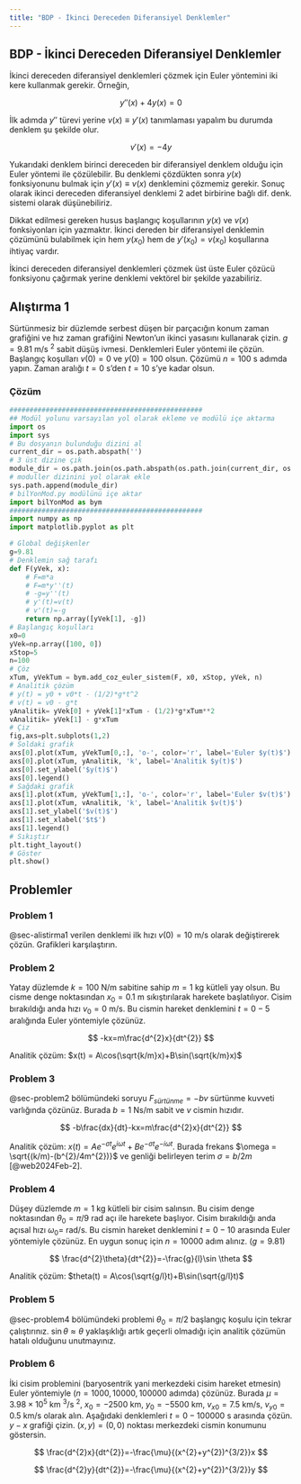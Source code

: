 ```yaml
---
title: "BDP - İkinci Dereceden Diferansiyel Denklemler"
---
```


## BDP - İkinci Dereceden Diferansiyel Denklemler

İkinci dereceden diferansiyel denklemleri çözmek için Euler yöntemini iki kere kullanmak gerekir. Örneğin,

$$
y''(x)+4y(x)=0
$$

İlk adımda $y''$ türevi yerine $v(x) \equiv y'(x)$ tanımlaması yapalım bu durumda denklem şu şekilde olur.

$$
v'(x)=-4y
$$

Yukarıdaki denklem birinci dereceden bir diferansiyel denklem olduğu için Euler yöntemi ile çözülebilir. Bu denklemi çözdükten sonra $y(x)$ fonksiyonunu bulmak için $y'(x)\equiv v(x)$ denklemini çözmemiz gerekir. Sonuç olarak ikinci dereceden diferansiyel denklemi 2 adet birbirine bağlı dif. denk. sistemi olarak düşünebiliriz.

Dikkat edilmesi gereken husus başlangıç koşullarının $y(x)$ ve $v(x)$ fonksiyonları için yazmaktır. İkinci dereden bir diferansiyel denklemin çözümünü bulabilmek için hem $y(x_{0})$ hem de $y'(x_{0})=v(x_{0})$ koşullarına ihtiyaç vardır.

İkinci dereceden diferansiyel denklemleri çözmek üst üste Euler çözücü fonksiyonu çağırmak yerine denklemi vektörel bir şekilde yazabiliriz. 

## Alıştırma 1 {#sec-alistirma1}

Sürtünmesiz bir düzlemde serbest düşen bir parçacığın konum zaman grafiğini ve hız zaman grafiğini Newton'un ikinci yasasını kullanarak çizin. $g=9.81$ m/s $^{2}$ sabit düşüş ivmesi. Denklemleri Euler yöntemi ile çözün. Başlangıç koşulları $v(0)=0$ ve $y(0)=100$ olsun. Çözümü $n=100$ s adımda yapın. Zaman aralığı $t=0$ s'den $t=10$ s'ye kadar olsun.

### Çözüm

```python
################################################
## Modül yolunu varsayılan yol olarak ekleme ve modülü içe aktarma
import os
import sys
# Bu dosyanın bulunduğu dizini al
current_dir = os.path.abspath('')
# 3 üst dizine çık
module_dir = os.path.join(os.path.abspath(os.path.join(current_dir, os.pardir, os.pardir, os.pardir)), 'moduller')
# moduller dizinini yol olarak ekle
sys.path.append(module_dir)
# bilYonMod.py modülünü içe aktar
import bilYonMod as bym
################################################
import numpy as np
import matplotlib.pyplot as plt

# Global değişkenler
g=9.81
# Denklemin sağ tarafı
def F(yVek, x):
    # F=m*a
    # F=m*y''(t)
    # -g=y''(t)
    # y'(t)=v(t)
    # v'(t)=-g
    return np.array([yVek[1], -g])
# Başlangıç koşulları
x0=0
yVek=np.array([100, 0])
xStop=5
n=100
# Çöz
xTum, yVekTum = bym.add_coz_euler_sistem(F, x0, xStop, yVek, n)
# Analitik çözüm
# y(t) = y0 + v0*t - (1/2)*g*t^2
# v(t) = v0 - g*t
yAnalitik= yVek[0] + yVek[1]*xTum - (1/2)*g*xTum**2
vAnalitik= yVek[1] - g*xTum
# Çiz
fig,axs=plt.subplots(1,2)
# Soldaki grafik
axs[0].plot(xTum, yVekTum[0,:], 'o-', color='r', label='Euler $y(t)$')
axs[0].plot(xTum, yAnalitik, 'k', label='Analitik $y(t)$')
axs[0].set_ylabel('$y(t)$')
axs[0].legend()
# Sağdaki grafik
axs[1].plot(xTum, yVekTum[1,:], 'o-', color='r', label='Euler $v(t)$')
axs[1].plot(xTum, vAnalitik, 'k', label='Analitik $v(t)$')
axs[1].set_ylabel('$v(t)$')
axs[1].set_xlabel('$t$')
axs[1].legend()
# Sıkıştır
plt.tight_layout()
# Göster
plt.show()
```

## Problemler

### Problem 1 {#sec-problem1}

@sec-alistirma1 verilen denklemi ilk hızı $v(0)=10$ m/s olarak değiştirerek çözün. Grafikleri karşılaştırın.

### Problem 2 {#sec-problem2}

Yatay düzlemde $k=100$ N/m sabitine sahip $m=1$ kg kütleli yay olsun. Bu cisme denge noktasından $x_{0}=0.1$ m sıkıştırılarak harekete başlatılıyor. Cisim bırakıldığı anda hızı $v_{0}=0$ m/s. Bu cismin hareket denklemini $t=0-5$ aralığında Euler yöntemiyle çözünüz.

$$
-kx=m\frac{d^{2}x}{dt^{2}}
$$

Analitik çözüm: $x(t) = A\cos(\sqrt{k/m}x)+B\sin(\sqrt{k/m}x)$

### Problem 3

@sec-problem2 bölümündeki soruyu $F_{sürtünme}= -bv$ sürtünme kuvveti varlığında çözünüz. Burada $b=1$ Ns/m sabit ve $v$ cismin hızıdır.

$$
-b\frac{dx}{dt}-kx=m\frac{d^{2}x}{dt^{2}}
$$


Analitik çözüm: $x(t) = Ae^{-\sigma t}e^{i\omega t}+ Be^{-\sigma t}e^{-i \omega t}$. Burada frekans $\omega = \sqrt{(k/m)-(b^{2}/4m^{2})}$ ve genliği belirleyen terim $\sigma=b/2m$ [@web2024Feb-2].

### Problem 4 {#sec-problem4}

Düşey düzlemde $m=1$ kg kütleli bir cisim salınsın. Bu cisim denge noktasından $\theta_{0}=\pi/9$ rad açı ile harekete başlıyor. Cisim bırakıldığı anda açısal hızı $\omega_{0}=$ rad/s. Bu cismin hareket denklemini $t=0-10$ arasında Euler yöntemiyle çözünüz. En uygun sonuç için $n=10000$ adım alınız. ($g=9.81$)

$$
\frac{d^{2}\theta}{dt^{2}}=-\frac{g}{l}\sin \theta
$$

Analitik çözüm: $theta(t) = A\cos(\sqrt{g/l}t)+B\sin(\sqrt{g/l}t)$

### Problem 5

@sec-problem4 bölümündeki problemi $\theta_{0}=\pi/2$ başlangıç koşulu için tekrar çalıştırınız. $\sin \theta \approx \theta$ yaklaşıklığı artık geçerli olmadığı için analitik çözümün hatalı olduğunu unutmayınız.

### Problem 6

İki cisim problemini (baryosentrik yani merkezdeki cisim hareket etmesin) Euler yöntemiyle ($n= 1000, 10000, 100000$ adımda) çözünüz. Burada $\mu=3.98\times 10^{5}$ km $^{3}$/s $^{2}$, $x_{0}=-2500$ km, $y_{0}=-5500$ km, $v_{x0}=7.5$ km/s, $v_{y0}=0.5$ km/s olarak alın. Aşağıdaki denklemleri $t=0-100000$ s arasında çözün. $y-x$ grafiği çizin. $(x,y)=(0,0)$ noktası merkezdeki cismin konumunu göstersin.

$$
\frac{d^{2}x}{dt^{2}}=-\frac{\mu}{(x^{2}+y^{2})^{3/2}}x
$$

$$
\frac{d^{2}y}{dt^{2}}=-\frac{\mu}{(x^{2}+y^{2})^{3/2}}y
$$
